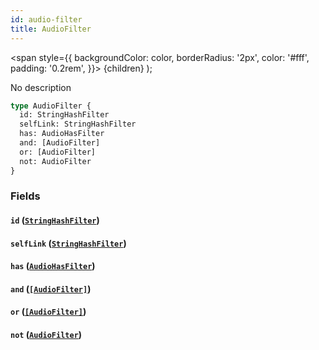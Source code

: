 ```yaml
---
id: audio-filter
title: AudioFilter
---
```


<span
style={{
      backgroundColor: color,
      borderRadius: '2px',
      color: '#fff',
      padding: '0.2rem',
    }}>
{children}
</span>
);

No description

```graphql
type AudioFilter {
  id: StringHashFilter
  selfLink: StringHashFilter
  has: AudioHasFilter
  and: [AudioFilter]
  or: [AudioFilter]
  not: AudioFilter
}
```

### Fields

#### `id` ([`StringHashFilter`](/docs/schema/inputs/string-hash-filter))

#### `selfLink` ([`StringHashFilter`](/docs/schema/inputs/string-hash-filter))

#### `has` ([`AudioHasFilter`](/docs/schema/enums/audio-has-filter))

#### `and` ([`[AudioFilter]`](/docs/schema/inputs/audio-filter))

#### `or` ([`[AudioFilter]`](/docs/schema/inputs/audio-filter))

#### `not` ([`AudioFilter`](/docs/schema/inputs/audio-filter))
